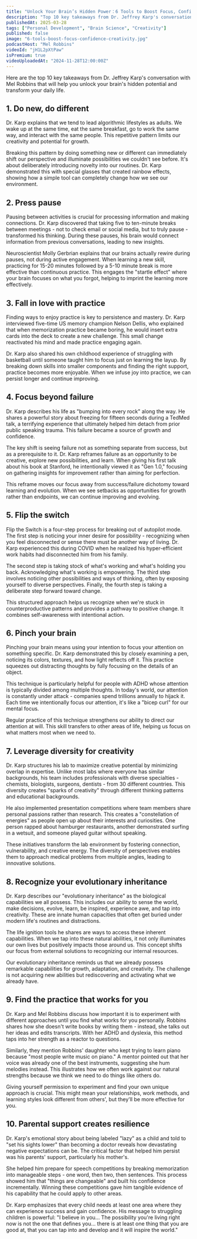 ```yaml
---
title: "Unlock Your Brain’s Hidden Power：6 Tools to Boost Focus, Confidence, and Creativity"
description: "Top 10 key takeaways from Dr. Jeffrey Karp's conversation with Mel Robbins that will help you unlock your brain's hidden potential and transform your daily life."
publishedAt: 2025-03-28
tags: ["Personal Development", "Brain Science", "Creativity"]
published: false
image: "6-tools-boost-focus-confidence-creativity.jpg"
podcastHost: "Mel Robbins"
videoId: "jH1L2pXtPaw"
isPremium: true
videoUploadedAt: "2024-11-28T12:00:00Z"
---
```



<PodcastSummaryPageLayout frontmatter={frontmatter}>

Here are the top 10 key takeaways from Dr. Jeffrey Karp's conversation with Mel Robbins that will help you unlock your brain's hidden potential and transform your daily life.

## 1. Do new, do different

Dr. Karp explains that we tend to lead algorithmic lifestyles as adults. We wake up at the same time, eat the same breakfast, go to work the same way, and interact with the same people. This repetitive pattern limits our creativity and potential for growth.

Breaking this pattern by doing something new or different can immediately shift our perspective and illuminate possibilities we couldn't see before. It's about deliberately introducing novelty into our routines. Dr. Karp demonstrated this with special glasses that created rainbow effects, showing how a simple tool can completely change how we see our environment.

## 2. Press pause

Pausing between activities is crucial for processing information and making connections. Dr. Karp discovered that taking five to ten-minute breaks between meetings - not to check email or social media, but to truly pause - transformed his thinking. During these pauses, his brain would connect information from previous conversations, leading to new insights.

Neuroscientist Molly Gerbrian explains that our brains actually rewire during pauses, not during active engagement. When learning a new skill, practicing for 15-20 minutes followed by a 5-10 minute break is more effective than continuous practice. This engages the "startle effect" where your brain focuses on what you forgot, helping to imprint the learning more effectively.

## 3. Fall in love with practice

Finding ways to enjoy practice is key to persistence and mastery. Dr. Karp interviewed five-time US memory champion Nelson Dellis, who explained that when memorization practice became boring, he would insert extra cards into the deck to create a new challenge. This small change reactivated his mind and made practice engaging again.

Dr. Karp also shared his own childhood experience of struggling with basketball until someone taught him to focus just on learning the layup. By breaking down skills into smaller components and finding the right support, practice becomes more enjoyable. When we infuse joy into practice, we can persist longer and continue improving.

## 4. Focus beyond failure

Dr. Karp describes his life as "bumping into every rock" along the way. He shares a powerful story about freezing for fifteen seconds during a TedMed talk, a terrifying experience that ultimately helped him detach from prior public speaking trauma. This failure became a source of growth and confidence.

The key shift is seeing failure not as something separate from success, but as a prerequisite to it. Dr. Karp reframes failure as an opportunity to be creative, explore new possibilities, and learn. When giving his first talk about his book at Stanford, he intentionally viewed it as "Gen 1.0," focusing on gathering insights for improvement rather than aiming for perfection.

This reframe moves our focus away from success/failure dichotomy toward learning and evolution. When we see setbacks as opportunities for growth rather than endpoints, we can continue improving and evolving.

## 5. Flip the switch

Flip the Switch is a four-step process for breaking out of autopilot mode. The first step is noticing your inner desire for possibility - recognizing when you feel disconnected or sense there must be another way of living. Dr. Karp experienced this during COVID when he realized his hyper-efficient work habits had disconnected him from his family.

The second step is taking stock of what's working and what's holding you back. Acknowledging what's working is empowering. The third step involves noticing other possibilities and ways of thinking, often by exposing yourself to diverse perspectives. Finally, the fourth step is taking a deliberate step forward toward change.

This structured approach helps us recognize when we're stuck in counterproductive patterns and provides a pathway to positive change. It combines self-awareness with intentional action.

## 6. Pinch your brain

Pinching your brain means using your intention to focus your attention on something specific. Dr. Karp demonstrated this by closely examining a pen, noticing its colors, textures, and how light reflects off it. This practice squeezes out distracting thoughts by fully focusing on the details of an object.

This technique is particularly helpful for people with ADHD whose attention is typically divided among multiple thoughts. In today's world, our attention is constantly under attack - companies spend trillions annually to hijack it. Each time we intentionally focus our attention, it's like a "bicep curl" for our mental focus.

Regular practice of this technique strengthens our ability to direct our attention at will. This skill transfers to other areas of life, helping us focus on what matters most when we need to.

## 7. Leverage diversity for creativity

Dr. Karp structures his lab to maximize creative potential by minimizing overlap in expertise. Unlike most labs where everyone has similar backgrounds, his team includes professionals with diverse specialties - chemists, biologists, surgeons, dentists - from 30 different countries. This diversity creates "sparks of creativity" through different thinking patterns and educational backgrounds.

He also implemented presentation competitions where team members share personal passions rather than research. This creates a "constellation of energies" as people open up about their interests and curiosities. One person rapped about hamburger restaurants, another demonstrated surfing in a wetsuit, and someone played guitar without speaking.

These initiatives transform the lab environment by fostering connection, vulnerability, and creative energy. The diversity of perspectives enables them to approach medical problems from multiple angles, leading to innovative solutions.

## 8. Recognize your evolutionary inheritance

Dr. Karp describes our "evolutionary inheritance" as the biological capabilities we all possess. This includes our ability to sense the world, make decisions, evolve, learn, be inspired, experience awe, and tap into creativity. These are innate human capacities that often get buried under modern life's routines and distractions.

The life ignition tools he shares are ways to access these inherent capabilities. When we tap into these natural abilities, it not only illuminates our own lives but positively impacts those around us. This concept shifts our focus from external solutions to recognizing our internal resources.

Our evolutionary inheritance reminds us that we already possess remarkable capabilities for growth, adaptation, and creativity. The challenge is not acquiring new abilities but rediscovering and activating what we already have.

## 9. Find the practice that works for you

Dr. Karp and Mel Robbins discuss how important it is to experiment with different approaches until you find what works for you personally. Robbins shares how she doesn't write books by writing them - instead, she talks out her ideas and edits transcripts. With her ADHD and dyslexia, this method taps into her strength as a reactor to questions.

Similarly, they mention Robbins' daughter who kept trying to learn piano because "most people write music on piano." A mentor pointed out that her voice was already one of the best instruments, suggesting she hum melodies instead. This illustrates how we often work against our natural strengths because we think we need to do things like others do.

Giving yourself permission to experiment and find your own unique approach is crucial. This might mean your relationships, work methods, and learning styles look different from others', but they'll be more effective for you.

## 10. Parental support creates resilience

Dr. Karp's emotional story about being labeled "lazy" as a child and told to "set his sights lower" than becoming a doctor reveals how devastating negative expectations can be. The critical factor that helped him persist was his parents' support, particularly his mother's.

She helped him prepare for speech competitions by breaking memorization into manageable steps - one word, then two, then sentences. This process showed him that "things are changeable" and built his confidence incrementally. Winning these competitions gave him tangible evidence of his capability that he could apply to other areas.

Dr. Karp emphasizes that every child needs at least one area where they can experience success and gain confidence. His message to struggling children is powerful: "I believe in you... The possibility you're living right now is not the one that defines you... there is at least one thing that you are good at, that you can tap into and develop and it will inspire the world."

</PodcastSummaryPageLayout>
